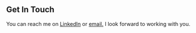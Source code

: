## Get In Touch

You can reach me on [LinkedIn](https://www.linkedin.com/in/caleb-r/) or [email.](mailto:earthctzn1@gmail.com) I look forward to working with you.